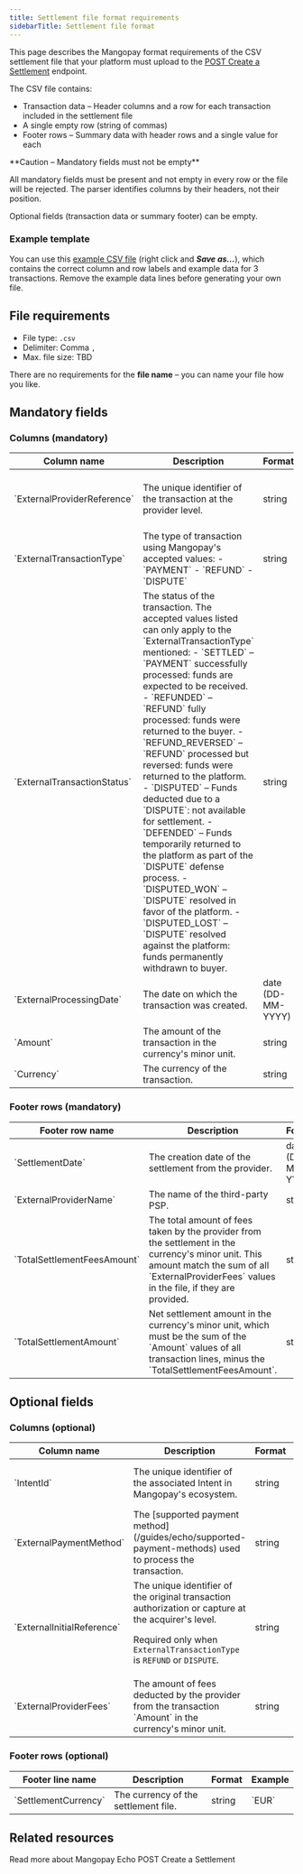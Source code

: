 ```yaml
---
title: Settlement file format requirements
sidebarTitle: Settlement file format
---
```


This page describes the Mangopay format requirements of the CSV settlement file that your platform must upload to the [POST Create a Settlement](/api-reference/settlements/create-settlement) endpoint.

The CSV file contains: 
- Transaction data – Header columns and a row for each transaction included in the settlement file
- A single empty row (string of commas)
- Footer rows – Summary data with header rows and a single value for each

<Warning>
**Caution – Mandatory fields must not be empty**

All mandatory fields must be present and not empty in every row or the file will be rejected. The parser identifies columns by their headers, not their position.

Optional fields (transaction data or summary footer) can be empty.
</Warning>

### Example template

You can use this [example CSV file](https://raw.githubusercontent.com/Mangopay/docs/refs/heads/main/guides/echo/Example_Mangopay_Settlement_File.csv) (right click and ***Save as...***), which contains the correct column and row labels and example data for 3 transactions. Remove the example data lines before generating your own file. 

## File requirements 

- File type: `.csv`
- Delimiter: Comma `,`
- Max. file size: TBD

There are no requirements for the **file name** – you can name your file how you like.

## Mandatory fields

### Columns (mandatory)

<table>
<thead>
<tr>
<th class="header">Column name</th>
<th class="header">Description</th>
<th class="header">Format</th>
<th class="header">Example</th>
</tr>
</thead>
<tbody>
<tr>
<td class="table-content">
`ExternalProviderReference`
</td>
<td class="table-content">
The unique identifier of the transaction at the provider level.
</td>
<td class="table-content">
string
</td>
<td class="table-content">
`auth-stripe-633781e6-bb10-4484-8a29-ff6da7d7464a`
</td>
</tr>
<tr>
<td class="table-content">
`ExternalTransactionType`
</td>
<td class="table-content">
The type of transaction using Mangopay's accepted values:
- `PAYMENT`
- `REFUND`
- `DISPUTE`
</td>
<td class="table-content">
string
</td>
<td class="table-content">
`PAYMENT`
</td>
</tr>
<tr>
<td class="table-content">
`ExternalTransactionStatus`
</td>
<td class="table-content">
The status of the transaction. The accepted values listed can only apply to the `ExternalTransactionType` mentioned:
- `SETTLED` – `PAYMENT` successfully processed: funds are expected to be received.
- `REFUNDED` – `REFUND` fully processed: funds were returned to the buyer.
- `REFUND_REVERSED` – `REFUND` processed but reversed: funds were returned to the platform.
- `DISPUTED` – Funds deducted due to a `DISPUTE`: not available for settlement.
- `DEFENDED` – Funds temporarily returned to the platform as part of the `DISPUTE` defense process.
- `DISPUTED_WON` – `DISPUTE` resolved in favor of the platform.
- `DISPUTED_LOST` – `DISPUTE` resolved against the platform: funds permanently withdrawn to buyer.
</td>
<td class="table-content">
string
</td>
<td class="table-content">
`SETTLED`
</td>
</tr>
<tr>
<td class="table-content">
`ExternalProcessingDate`
</td>
<td class="table-content">
The date on which the transaction was created.
</td>
<td class="table-content">
date (DD-MM-YYYY)
</td>
<td class="table-content">
`19-06-2025`
</td>
</tr>
<tr>
<td class="table-content">
`Amount`
</td>
<td class="table-content">
The amount of the transaction in the currency's minor unit.
</td>
<td class="table-content">
string
</td>
<td class="table-content">
`50000` (500)
</td>
</tr>
<tr>
<td class="table-content">
`Currency`
</td>
<td class="table-content">
The currency of the transaction.
</td>
<td class="table-content">
string
</td>
<td class="table-content">
`EUR`
</td>
</tr>
</tbody>
</table>

### Footer rows (mandatory)

<table>
<thead>
<tr>
<th class="header">Footer row name</th>
<th class="header">Description</th>
<th class="header">Format</th>
<th class="header">Example</th>
</tr>
</thead>
<tbody>
<tr>
<td class="table-content">
`SettlementDate`
</td>
<td class="table-content">
The creation date of the settlement from the provider.
</td>
<td class="table-content">
date (DD-MM-YYYY)
</td>
<td class="table-content">
`19-06-2025`
</td>
</tr>
<tr>
<td class="table-content">
`ExternalProviderName`
</td>
<td class="table-content">
The name of the third-party PSP.
</td>
<td class="table-content">
string
</td>
<td class="table-content">
`Stripe`
</td>
</tr>
<tr>
<td class="table-content">
`TotalSettlementFeesAmount`
</td>
<td class="table-content">
The total amount of fees taken by the provider from the settlement in the currency's minor unit. This amount match the sum of all `ExternalProviderFees` values in the file, if they are provided.
</td>
<td class="table-content">
string
</td>
<td class="table-content">
`500`
</td>
</tr>
<tr>
<td class="table-content">
`TotalSettlementAmount`
</td>
<td class="table-content">
Net settlement amount in the currency's minor unit, which must be the sum of the `Amount` values of all transaction lines, minus the `TotalSettlementFeesAmount`.
</td>
<td class="table-content">
string
</td>
<td class="table-content">
`50000`
</td>
</tr>
</tbody>
</table>

## Optional fields

### Columns (optional)

<table>
<thead>
<tr>
<th class="header">Column name</th>
<th class="header">Description</th>
<th class="header">Format</th>
<th class="header">Example</th>
</tr>
</thead>
<tbody>
<tr>
<td class="table-content">
`IntentId`
</td>
<td class="table-content">
The unique identifier of the associated Intent in Mangopay's ecosystem.
</td>
<td class="table-content">
string
</td>
<td class="table-content">
`int_01978259-e06b-758c-8cd5-888cee9dd669`
</td>
</tr>
<tr>
<td class="table-content">
`ExternalPaymentMethod`
</td>
<td class="table-content">
The [supported payment method](/guides/echo/supported-payment-methods) used to process the transaction.
</td>
<td class="table-content">
string
</td>
<td class="table-content">
`PAYPAL`
</td>
</tr>
<tr>
<td class="table-content">
`ExternalInitialReference`
</td>
<td class="table-content">
The unique identifier of the original transaction authorization or capture at the acquirer's level.

Required only when `ExternalTransactionType` is `REFUND` or `DISPUTE`.
</td>
<td class="table-content">
string
</td>
<td class="table-content">
`capture-stripe-d5fad854-117c-4b1a-bf15-d8e2846749c7`
</td>
</tr>
<tr>
<td class="table-content">
`ExternalProviderFees`
</td>
<td class="table-content">
The amount of fees deducted by the provider from the transaction `Amount` in the currency's minor unit.
</td>
<td class="table-content">
string
</td>
<td class="table-content">
`150`
</td>
</tr>
</tbody>
</table>

### Footer rows (optional)

<table>
<thead>
<tr>
<th class="header">Footer line name</th>
<th class="header">Description</th>
<th class="header">Format</th>
<th class="header">Example</th>
</tr>
</thead>
<tbody>
<tr>
<td class="table-content">
`SettlementCurrency`
</td>
<td class="table-content">
The currency of the settlement file.
</td>
<td class="table-content">
string
</td>
<td class="table-content">
`EUR`
</td>
</tr>
</tbody>
</table>

## Related resources

<CardGroup col={2}> 
<Card title="Guides" href="/guides/echo">
Read more about Mangopay Echo
</Card>
<Card title="Endpoints" href="/api-reference/settlements/create-settlement">
POST Create a Settlement
</Card>
</CardGroup>